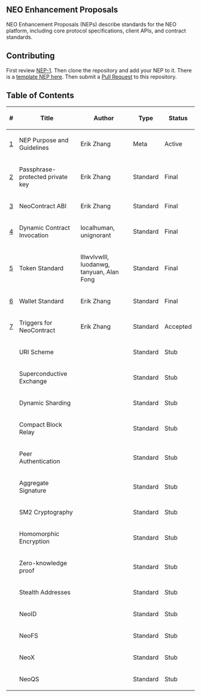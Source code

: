 ==NEO Enhancement Proposals==

NEO Enhancement Proposals (NEPs) describe standards for the NEO platform, including core protocol specifications, client APIs, and contract standards.

==Contributing==

First review [[nep-1.mediawiki|NEP-1]]. Then clone the repository and add your NEP to it. There is a [[nep-X.mediawiki|template NEP here]]. Then submit a [https://github.com/neo-project/proposals/pulls Pull Request] to this repository.

==Table of Contents==

{| class="wikitable sortable" style="width: auto; text-align: center; font-size: smaller; table-layout: fixed;"
!<nowiki>#</nowiki>
!Title
!Author
!Type
!Status
|-
| [[nep-1.mediawiki|1]]
| NEP Purpose and Guidelines
| Erik Zhang
| Meta
| Active
|-
| [[nep-2.mediawiki|2]]
| Passphrase-protected private key
| Erik Zhang
| Standard
| Final
|-
| [[nep-3.mediawiki|3]]
| NeoContract ABI
| Erik Zhang
| Standard
| Final
|-
| [[nep-4.mediawiki|4]]
| Dynamic Contract Invocation
| localhuman, unignorant
| Standard
| Final
|-
| [[nep-5.mediawiki|5]]
| Token Standard
| lllwvlvwlll, luodanwg, tanyuan, Alan Fong
| Standard
| Final
|-
| [[nep-6.mediawiki|6]]
| Wallet Standard
| Erik Zhang
| Standard
| Final
|-
| [https://github.com/neo-project/proposals/pull/15 7]
| Triggers for NeoContract
| Erik Zhang
| Standard
| Accepted
|-
| 
| URI Scheme
| 
| Standard
| Stub
|-
| 
| Superconductive Exchange
| 
| Standard
| Stub
|-
| 
| Dynamic Sharding
| 
| Standard
| Stub
|-
| 
| Compact Block Relay
| 
| Standard
| Stub
|-
| 
| Peer Authentication
| 
| Standard
| Stub
|-
| 
| Aggregate Signature
| 
| Standard
| Stub
|-
| 
| SM2 Cryptography
| 
| Standard
| Stub
|-
| 
| Homomorphic Encryption
| 
| Standard
| Stub
|-
| 
| Zero-knowledge proof
| 
| Standard
| Stub
|-
| 
| Stealth Addresses
| 
| Standard
| Stub
|-
| 
| NeoID
| 
| Standard
| Stub
|-
| 
| NeoFS
| 
| Standard
| Stub
|-
| 
| NeoX
| 
| Standard
| Stub
|-
| 
| NeoQS
| 
| Standard
| Stub
|}
